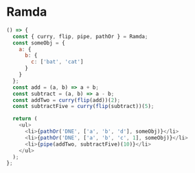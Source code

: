 
<Meta title="code/ramda" />

# Ramda

<LiveCodeEditor>

```js live=true
() => {
  const { curry, flip, pipe, pathOr } = Ramda;
  const someObj = {
    a: {
      b: {
        c: ['bat', 'cat']
      }
    }
  };
  const add = (a, b) => a + b;
  const subtract = (a, b) => a - b;
  const addTwo = curry(flip(add))(2);
  const subtractFive = curry(flip(subtract))(5);

  return (
    <ul>
      <li>{pathOr('DNE', ['a', 'b', 'd'], someObj)}</li>
      <li>{pathOr('DNE', ['a', 'b', 'c', 1], someObj)}</li>
      <li>{pipe(addTwo, subtractFive)(10)}</li>
    </ul>
  );
};
```

</LiveCodeEditor>
